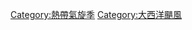 {{Commonscat|Atlantic hurricane seasons}}

[[Category:熱帶氣旋季|Category:熱帶氣旋季]]
[[Category:大西洋颶風|Category:大西洋颶風]]